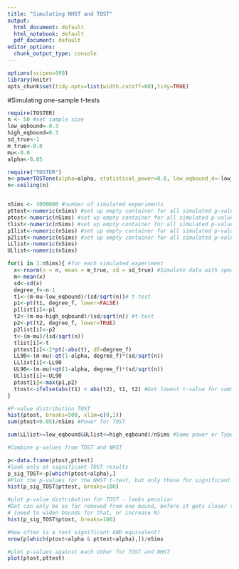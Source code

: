 ```yaml
---
title: "Simulating NHST and TOST"
output:
  html_document: default
  html_notebook: default
  pdf_document: default
editor_options: 
  chunk_output_type: console
---
```


```r
options(scipen=999)
library(knitr)
opts_chunk$set(tidy.opts=list(width.cutoff=60),tidy=TRUE)
```
#Simulating one-sample t-tests


```r
require(TOSTER)
n <- 50 #set sample size
low_eqbound=-0.3
high_eqbound=0.3
sd_true<-1
m_true<-0.0
mu<-0.0
alpha<-0.05

require("TOSTER")
n<-powerTOSTone(alpha=alpha, statistical_power=0.8, low_eqbound_d=-low_eqbound, high_eqbound=0.3)
n<-ceiling(n)


nSims <- 1000000 #number of simulated experiments
pttest<-numeric(nSims) #set up empty container for all simulated p-values
ptost<-numeric(nSims) #set up empty container for all simulated p-values
tlist<-numeric(nSims) #set up empty container for all simulated p-values
p1list<-numeric(nSims) #set up empty container for all simulated p-values
p2list<-numeric(nSims) #set up empty container for all simulated p-values
LLlist<-numeric(nSims)
ULlist<-numeric(nSims)

for(i in 1:nSims){ #for each simulated experiment
  x<-rnorm(n = n, mean = m_true, sd = sd_true) #Simulate data with specified mean, standard deviation, and sample size
  m<-mean(x)
  sd<-sd(x)
  degree_f<-n-1
  t1<-(m-mu-low_eqbound)/(sd/sqrt(n))# t-test
  p1<-pt(t1, degree_f, lower=FALSE) 
  p1list[i]<-p1
  t2<-(m-mu-high_eqbound)/(sd/sqrt(n)) #t-test
  p2<-pt(t2, degree_f, lower=TRUE) 
  p2list[i]<-p2
  t<-(m-mu)/(sd/sqrt(n))
  tlist[i]<-t
  pttest[i]<-2*pt(-abs(t), df=degree_f)
  LL90<-(m-mu)-qt(1-alpha, degree_f)*(sd/sqrt(n))
  LLlist[i]<-LL90
  UL90<-(m-mu)+qt(1-alpha, degree_f)*(sd/sqrt(n))
  ULlist[i]<-UL90
  ptost[i]<-max(p1,p2)
  ttost<-ifelse(abs(t1) < abs(t2), t1, t2) #Get lowest t-value for summary TOST result
}

#P-value distribution TOST
hist(ptost, breaks=500, xlim=c(0,1))
sum(ptost<0.05)/nSims #Power for TOST

sum(LLlist>=low_eqbound&ULlist<=high_eqbound)/nSims #Same power or Type 1 error, now based on CI

#Combine p-values from TOST and NHST

p<-data.frame(ptost,pttest)
#look only at significant TOST results
p_sig_TOST<-p[which(ptost<alpha),]
#Plot the p-values for the NHST t-test, but only those for significant TOT results. 
hist(p_sig_TOST$pttest, breaks=100)

#plot p-value distribution for TOST - looks peculiar
#Dat can only be so far removed from one bound, before it gets closer to the other bound. So p = 0.0000001 often not possible 
# (need to widen bounds for that, or increase N)
hist(p_sig_TOST$ptost, breaks=100)

#How often is a test significant AND equivalent?
nrow(p[which(ptost<alpha & pttest<alpha),])/nSims

#plot p-values against each other for TOST and NHST
plot(ptost,pttest)

```
